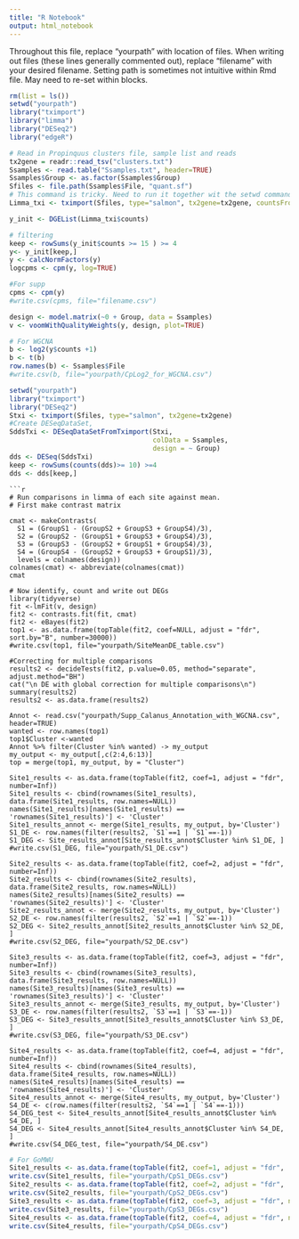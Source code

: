 ---
title: "R Notebook"
output: html_notebook
---
Throughout this file, replace "yourpath" with location of files. When writing out files (these lines generally commented out), replace "filename" with your desired filename.
Setting path is sometimes not intuitive within Rmd file. May need to re-set within blocks.

```{r echo=FALSE}
rm(list = ls())
setwd("yourpath")
library("tximport")
library("limma")
library("DESeq2")
library("edgeR")

# Read in Propinquus clusters file, sample list and reads
tx2gene = readr::read_tsv("clusters.txt")
Ssamples <- read.table("Ssamples.txt", header=TRUE)
Ssamples$Group <- as.factor(Ssamples$Group)
Sfiles <- file.path(Ssamples$File, "quant.sf")
# This command is tricky. Need to run it together wit the setwd command
Limma_txi <- tximport(Sfiles, type="salmon", tx2gene=tx2gene, countsFromAbundance = "lengthScaledTPM")

y_init <- DGEList(Limma_txi$counts)

# filtering
keep <- rowSums(y_init$counts >= 15 ) >= 4
y<- y_init[keep,]
y <- calcNormFactors(y)
logcpms <- cpm(y, log=TRUE)

#For supp
cpms <- cpm(y)
#write.csv(cpms, file="filename.csv")

design <- model.matrix(~0 + Group, data = Ssamples)
v <- voomWithQualityWeights(y, design, plot=TRUE)

# For WGCNA
b <- log2(y$counts +1)
b <- t(b)
row.names(b) <- Ssamples$File
#write.csv(b, file="yourpath/CpLog2_for_WGCNA.csv")
```

```{r}
setwd("yourpath")
library("tximport")
library("DESeq2")
Stxi <- tximport(Sfiles, type="salmon", tx2gene=tx2gene)
#Create DESeqDataSet, 
SddsTxi <- DESeqDataSetFromTximport(Stxi,
                                    colData = Ssamples,
                                    design = ~ Group)
dds <- DESeq(SddsTxi)
keep <- rowSums(counts(dds)>= 10) >=4
dds <- dds[keep,]
```


```
```{r}
# Run comparisons in limma of each site against mean. 
# First make contrast matrix 

cmat <- makeContrasts( 
  S1 = (GroupS1 - (GroupS2 + GroupS3 + GroupS4)/3),
  S2 = (GroupS2 - (GroupS1 + GroupS3 + GroupS4)/3),
  S3 = (GroupS3 - (GroupS2 + GroupS1 + GroupS4)/3),
  S4 = (GroupS4 - (GroupS2 + GroupS3 + GroupS1)/3),
  levels = colnames(design))
colnames(cmat) <- abbreviate(colnames(cmat))
cmat

# Now identify, count and write out DEGs
library(tidyverse)
fit <-lmFit(v, design)
fit2 <- contrasts.fit(fit, cmat)
fit2 <- eBayes(fit2)
top1 <- as.data.frame(topTable(fit2, coef=NULL, adjust = "fdr", sort.by="B", number=30000))
#write.csv(top1, file="yourpath/SiteMeanDE_table.csv")

#Correcting for multiple comparisons
results2 <- decideTests(fit2, p.value=0.05, method="separate", adjust.method="BH")
cat("\n DE with global correction for multiple comparisons\n")
summary(results2)
results2 <- as.data.frame(results2)

Annot <- read.csv("yourpath/Supp_Calanus_Annotation_with_WGCNA.csv", header=TRUE)
wanted <- row.names(top1)
top1$Cluster <-wanted
Annot %>% filter(Cluster %in% wanted) -> my_output
my_output <- my_output[,c(2:4,6:13)]
top = merge(top1, my_output, by = "Cluster")

Site1_results <- as.data.frame(topTable(fit2, coef=1, adjust = "fdr",  number=Inf)) 
Site1_results <- cbind(rownames(Site1_results), data.frame(Site1_results, row.names=NULL))
names(Site1_results)[names(Site1_results) == 'rownames(Site1_results)'] <- 'Cluster'
Site1_results_annot <- merge(Site1_results, my_output, by='Cluster')
S1_DE <- row.names(filter(results2, `S1`==1 | `S1`==-1))
S1_DEG <- Site_results_annot[Site_results_annot$Cluster %in% S1_DE, ]
#write.csv(S1_DEG, file="yourpath/S1_DE.csv")

Site2_results <- as.data.frame(topTable(fit2, coef=2, adjust = "fdr",  number=Inf)) 
Site2_results <- cbind(rownames(Site2_results), data.frame(Site2_results, row.names=NULL))
names(Site2_results)[names(Site2_results) == 'rownames(Site2_results)'] <- 'Cluster'
Site2_results_annot <- merge(Site2_results, my_output, by='Cluster')
S2_DE <- row.names(filter(results2, `S2`==1 | `S2`==-1))
S2_DEG <- Site2_results_annot[Site2_results_annot$Cluster %in% S2_DE, ]
#write.csv(S2_DEG, file="yourpath/S2_DE.csv")

Site3_results <- as.data.frame(topTable(fit2, coef=3, adjust = "fdr",  number=Inf)) 
Site3_results <- cbind(rownames(Site3_results), data.frame(Site3_results, row.names=NULL))
names(Site3_results)[names(Site3_results) == 'rownames(Site3_results)'] <- 'Cluster'
Site3_results_annot <- merge(Site3_results, my_output, by='Cluster')
S3_DE <- row.names(filter(results2, `S3`==1 | `S3`==-1))
S3_DEG <- Site3_results_annot[Site3_results_annot$Cluster %in% S3_DE, ]
#write.csv(S3_DEG, file="yourpath/S3_DE.csv")

Site4_results <- as.data.frame(topTable(fit2, coef=4, adjust = "fdr",  number=Inf)) 
Site4_results <- cbind(rownames(Site4_results), data.frame(Site4_results, row.names=NULL))
names(Site4_results)[names(Site4_results) == 'rownames(Site4_results)'] <- 'Cluster'
Site4_results_annot <- merge(Site4_results, my_output, by='Cluster')
S4_DE <- c(row.names(filter(results2, `S4`==1 | `S4`==-1)))
S4_DEG_test <- Site4_results_annot[Site4_results_annot$Cluster %in% S4_DE, ]
S4_DEG <- Site4_results_annot[Site4_results_annot$Cluster %in% S4_DE, ]
#write.csv(S4_DEG_test, file="yourpath/S4_DE.csv")

```

```{r}
# For GoMWU
Site1_results <- as.data.frame(topTable(fit2, coef=1, adjust = "fdr",  number=Inf)) 
write.csv(Site1_results, file="yourpath/CpS1_DEGs.csv")
Site2_results <- as.data.frame(topTable(fit2, coef=2, adjust = "fdr",  number=Inf))  
write.csv(Site2_results, file="yourpath/CpS2_DEGs.csv")
Site3_results <- as.data.frame(topTable(fit2, coef=3, adjust = "fdr", number=Inf))
write.csv(Site3_results, file="yourpath/CpS3_DEGs.csv")
Site4_results <- as.data.frame(topTable(fit2, coef=4, adjust = "fdr", number=Inf))  
write.csv(Site4_results, file="yourpath/CpS4_DEGs.csv")


```

